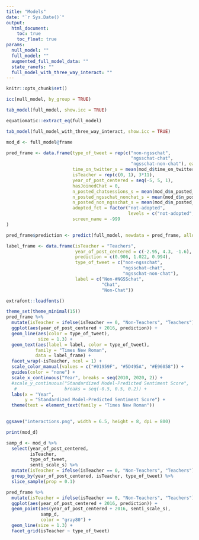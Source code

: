 ```yaml
---
title: "Models"
date: "`r Sys.Date()`"
output:
  html_document:
    toc: true
    toc_float: true
params:
  null_model: ""
  full_model: ""
  augmented_full_model_data: ""
  state_ranefs: ""
  full_model_with_three_way_interact: ""
---
```


```r
knitr::opts_chunk$set()
```

```r
icc(null_model, by_group = TRUE)

tab_model(full_model, show.icc = TRUE)
```

```r
equatiomatic::extract_eq(full_model)
```

```r
tab_model(full_model_with_three_way_interact, show.icc = TRUE)
```

```r
mod_d <- full_model@frame
```

```r
pred_frame <- data.frame(type_of_tweet = rep(c("non-ngsschat", 
                                               "ngsschat-chat", 
                                               "ngsschat-non-chat"), each = 2*11),
                         time_on_twitter_s = mean(mod_d$time_on_twitter_s),
                         isTeacher = rep(c(0, 1), 3*11),
                         year_of_post_centered = seq(-5, 5, 1),
                         hasJoinedChat = 0,
                         n_posted_chatsessions_s = mean(mod_d$n_posted_chatsessions_s),
                         n_posted_ngsschat_nonchat_s = mean(mod_d$n_posted_ngsschat_nonchat_s),
                         n_posted_non_ngsschat_s = mean(mod_d$n_posted_non_ngsschat_s),
                         adopted_fct = factor("not-adopted",
                                              levels = c("not-adopted", "adopted", "missing")),
                         screen_name = -999
)
```

```r
pred_frame$prediction <- predict(full_model, newdata = pred_frame, allow.new.levels = TRUE)

label_frame <- data.frame(isTeacher = "Teachers",
                          year_of_post_centered = c(-2.95, 4.3, -1.6),
                          prediction = c(0.906, 1.022, 0.994),
                          type_of_tweet = c("non-ngsschat", 
                                            "ngsschat-chat", 
                                            "ngsschat-non-chat"),
                          label = c("Non-#NGSSchat",
                                    "Chat",
                                    "Non-Chat"))
```

```r
extrafont::loadfonts()

theme_set(theme_minimal(15))
pred_frame %>% 
  mutate(isTeacher = ifelse(isTeacher == 0, "Non-Teachers", "Teachers")) %>% 
  ggplot(aes(year_of_post_centered + 2016, prediction)) +
  geom_line(aes(color = type_of_tweet), 
            size = 1.3) +
  geom_text(aes(label = label, color = type_of_tweet),
           family = "Times New Roman",
           data = label_frame) +
  facet_wrap(~isTeacher, ncol = 1) +
  scale_color_manual(values = c("#01959F", "#5D495A", "#E96058")) +
  guides(color = "none") +
  scale_x_continuous("Year", breaks = seq(2010, 2020, 2)) +
  #scale_y_continuous("Standardized Model-Predicted Sentiment Score", 
   #                  breaks = seq(-0.5, 0.5, 0.2)) +
  labs(x = "Year", 
       y = "Standardized Model-Predicted Sentiment Score") +
  theme(text = element_text(family = "Times New Roman"))

 
ggsave("interactions.png", width = 6.5, height = 8, dpi = 800)

```

```r

print(mod_d)

samp_d <- mod_d %>% 
  select(year_of_post_centered, 
         isTeacher, 
         type_of_tweet, 
         senti_scale_s) %>% 
  mutate(isTeacher = ifelse(isTeacher == 0, "Non-Teachers", "Teachers")) %>% 
  group_by(year_of_post_centered, isTeacher, type_of_tweet) %>% 
  slice_sample(prop = 0.1) 

pred_frame %>% 
  mutate(isTeacher = ifelse(isTeacher == 0, "Non-Teachers", "Teachers")) %>% 
  ggplot(aes(year_of_post_centered + 2016, prediction)) +
  geom_point(aes(year_of_post_centered + 2016, senti_scale_s),
             samp_d,
             color = "gray80") +
  geom_line(size = 1.3) +
  facet_grid(isTeacher ~ type_of_tweet)
```

